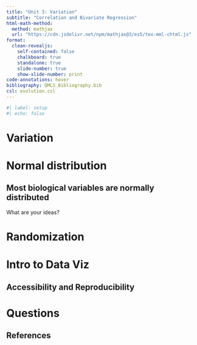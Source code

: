 ```yaml
---
title: "Unit 3: Variation"
subtitle: "Correlation and Bivariate Regression"
html-math-method:
  method: mathjax
  url: "https://cdn.jsdelivr.net/npm/mathjax@3/es5/tex-mml-chtml.js"
format:
  clean-revealjs:
    self-contained: false
    chalkboard: true
    standalone: true
    slide-number: true
    show-slide-number: print
code-annotations: hover
bibliography: QMLS_Bibliography.bib
csl: evolution.csl
---
```


```r
#| label: setup
#| echo: false
```


# Variation {background-color="#40666e"}


# Normal distribution


## Most biological variables are normally distributed

What are your ideas?


# Randomization {background-color="#40666e"}


# Intro to Data Viz {background-color="#40666e"}


## Accessibility and Reproducibility


# Questions {background-color="#f8c471"}


## References

::: {#refs}
:::

